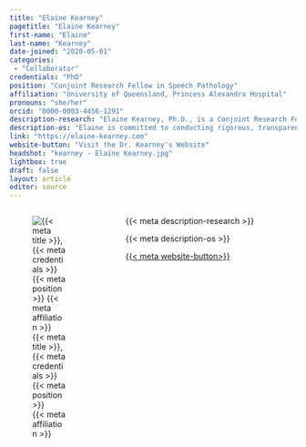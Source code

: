 ```yaml
---
title: "Elaine Kearney"
pagetitle: "Elaine Kearney"
first-name: "Elaine"
last-name: "Kearney"
date-joined: "2020-05-01"
categories:
 - "Collaborator"
credentials: "PhD"
position: "Conjoint Research Fellow in Speech Pathology"
affiliation: "University of Queensland, Princess Alexandra Hospital"
pronouns: "she/her"
orcid: "0000-0003-4456-1291"
description-research: "Elaine Kearney, Ph.D., is a Conjoint Research Fellow in Speech Pathology at the University of Queensland and Princess Alexandra Hospital in Brisbane, Australia. Her research interests are in investigating the brain mechanisms underlying acquired motor speech disorders, and developing and evaluating evidence-based speech therapy options for those living with neurological disorders."
description-os: "Elaine is committed to conducting rigorous, transparent, and accessible science that can sustainably bridge the research to practice gap in the field of CSD."
link: "https://elaine-kearney.com"
website-button: "Visit the Dr. Kearney's Website"
headshot: "kearney - Elaine Kearney.jpg"
lightbox: true
draft: false
layout: article
editor: source
---
```


:::::: columns
::: {.column width="30%"}
![{{< meta title >}}, {{< meta credentials >}}<br>{{< meta position >}}<br>{{< meta affiliation >}}]({{< meta headshot >}})
:::

::: {.column width="5%"}
:::

::: {.column width="65%"}
{{< meta description-research >}}

{{< meta description-os >}}

[{{< meta website-button>}}]({{< meta link >}}){.btn .btn-outline-primary .btn role="button" data-toggle="button"}\
\
:::
::::::
